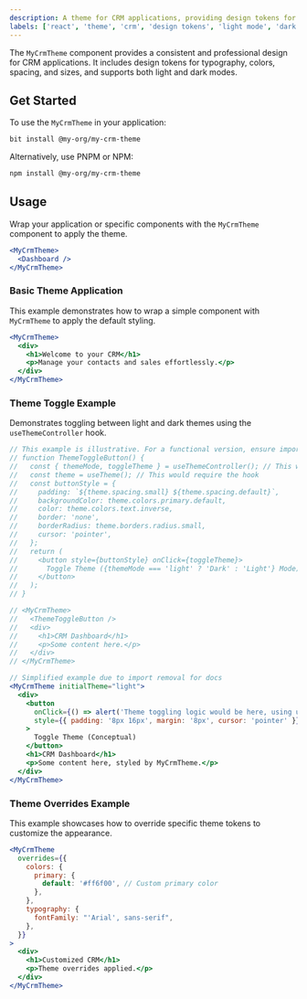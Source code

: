 ```yaml
---
description: A theme for CRM applications, providing design tokens for consistent styling across light and dark modes.
labels: ['react', 'theme', 'crm', 'design tokens', 'light mode', 'dark mode']
---
```


The `MyCrmTheme` component provides a consistent and professional design for CRM applications. It includes design tokens for typography, colors, spacing, and sizes, and supports both light and dark modes.

## Get Started

To use the `MyCrmTheme` in your application:

```bash
bit install @my-org/my-crm-theme
```
Alternatively, use PNPM or NPM:
```bash
npm install @my-org/my-crm-theme
```
## Usage
Wrap your application or specific components with the `MyCrmTheme` component to apply the theme.
```jsx
<MyCrmTheme>
  <Dashboard />
</MyCrmTheme>
```
### Basic Theme Application
This example demonstrates how to wrap a simple component with `MyCrmTheme` to apply the default styling.
```jsx
<MyCrmTheme>
  <div>
    <h1>Welcome to your CRM</h1>
    <p>Manage your contacts and sales effortlessly.</p>
  </div>
</MyCrmTheme>
```
### Theme Toggle Example
Demonstrates toggling between light and dark themes using the `useThemeController` hook.
```jsx
// This example is illustrative. For a functional version, ensure imports are correctly handled in your project.
// function ThemeToggleButton() {
//   const { themeMode, toggleTheme } = useThemeController(); // This would require the hook
//   const theme = useTheme(); // This would require the hook
//   const buttonStyle = {
//     padding: `${theme.spacing.small} ${theme.spacing.default}`,
//     backgroundColor: theme.colors.primary.default,
//     color: theme.colors.text.inverse,
//     border: 'none',
//     borderRadius: theme.borders.radius.small,
//     cursor: 'pointer',
//   };
//   return (
//     <button style={buttonStyle} onClick={toggleTheme}>
//       Toggle Theme ({themeMode === 'light' ? 'Dark' : 'Light'} Mode)
//     </button>
//   );
// }

// <MyCrmTheme>
//   <ThemeToggleButton />
//   <div>
//     <h1>CRM Dashboard</h1>
//     <p>Some content here.</p>
//   </div>
// </MyCrmTheme>

// Simplified example due to import removal for docs
<MyCrmTheme initialTheme="light">
  <div>
    <button 
      onClick={() => alert('Theme toggling logic would be here, using useThemeController hook.')}
      style={{ padding: '8px 16px', margin: '8px', cursor: 'pointer' }}
    >
      Toggle Theme (Conceptual)
    </button>
    <h1>CRM Dashboard</h1>
    <p>Some content here, styled by MyCrmTheme.</p>
  </div>
</MyCrmTheme>
```
### Theme Overrides Example
This example showcases how to override specific theme tokens to customize the appearance.
```jsx
<MyCrmTheme
  overrides={{
    colors: {
      primary: {
        default: '#ff6f00', // Custom primary color
      },
    },
    typography: {
      fontFamily: "'Arial', sans-serif",
    },
  }}
>
  <div>
    <h1>Customized CRM</h1>
    <p>Theme overrides applied.</p>
  </div>
</MyCrmTheme>